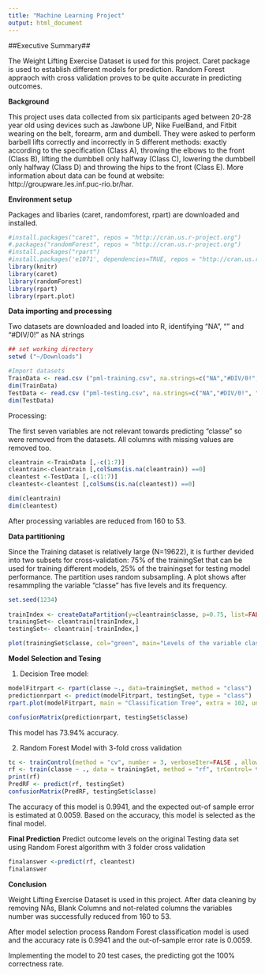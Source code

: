 ```yaml
---
title: "Machine Learning Project"
output: html_document
---
```

##Executive Summary##

The Weight Lifting Exercise Dataset is used for this project.  Caret package is used to establish different models for prediction.  Random Forest appraoch with cross validation proves to be quite accurate in predicting outcomes. 

**Background**

This project uses data collected from six participants aged between 20-28 year old using devices such as Jawbone UP, Nike FuelBand, and Fitbit wearing on the belt, forearm, arm and dumbell.  They were asked to perform barbell lifts correctly and incorrectly in 5 different methods: exactly according to the specification (Class A), throwing the elbows to the front (Class B), lifting the dumbbell only halfway (Class C), lowering the dumbbell only halfway (Class D) and throwing the hips to the front (Class E). More information about data can be found at website: http://groupware.les.inf.puc-rio.br/har.  

**Environment setup**

Packages and libaries (caret, randomforest, rpart) are downloaded and installed.

```r
#install.packages("caret", repos = "http://cran.us.r-project.org")
#.packages("randomForest", repos = "http://cran.us.r-project.org")
#install.packages("rpart")
#install.packages('e1071', dependencies=TRUE, repos = "http://cran.us.r-project.org")
library(knitr)
library(caret)
library(randomForest)
library(rpart)
library(rpart.plot)

```

**Data importing and processing**

Two datasets are downloaded and loaded into R, identifying "NA", "" and "#DIV/0!" as NA strings

```r
## set working directory
setwd ("~/Downloads")

#Import datasets
TrainData <- read.csv ("pml-training.csv", na.strings=c("NA","#DIV/0!", ""))
dim(TrainData)
TestData <- read.csv ("pml-testing.csv", na.strings=c("NA","#DIV/0!", ""))
dim(TestData)
```

Processing: 

The first seven variables are not relevant towards predicting "classe" so were removed from the datasets.  All columns with missing values are removed too.


```r
cleantrain <-TrainData [,-c(1:7)]
cleantrain<-cleantrain [,colSums(is.na(cleantrain)) ==0]
cleantest <-TestData [,-c(1:7)]
cleantest<-cleantest [,colSums(is.na(cleantest)) ==0]

dim(cleantrain)
dim(cleantest)
```

After processing variables are reduced from 160 to 53.  

**Data partitioning**

Since the Training dataset is relatively large (N=19622), it is further devided into two subsets for cross-validation: 75% of the trainingSet that can be used for training different models, 25% of the trainingset for testing model performance.  The partition uses random subsampling.  A plot shows after resammpling the variable "classe" has five levels and its frequency.  

```r
set.seed(1234)     
 
trainIndex <- createDataPartition(y=cleantrain$classe, p=0.75, list=FALSE)
trainingSet<- cleantrain[trainIndex,]
testingSet<- cleantrain[-trainIndex,]

plot(trainingSet$classe, col="green", main="Levels of the variable classe within the subTraining dataset", xlab="classe levels", ylab="Frequency")
```

**Model Selection and Tesing**

1. Decision Tree model:

```r
modelFitrpart <- rpart(classe ~., data=trainingSet, method = "class")
predictionrpart <- predict(modelFitrpart, testingSet, type = "class")
rpart.plot(modelFitrpart, main = "Classification Tree", extra = 102, under=TRUE, faclen=0)


```
```r
confusionMatrix(predictionrpart, testingSet$classe)
```

This model has 73.94% accuracy.  

2. Random Forest Model with 3-fold cross validation  

```r
tc <- trainControl(method = "cv", number = 3, verboseIter=FALSE , allowParallel=TRUE)
rf <- train(classe ~ ., data = trainingSet, method = "rf", trControl= tc, prox = TRUE, allowParallel=TRUE)
print(rf)
PredRF <- predict(rf, testingSet)
confusionMatrix(PredRF, testingSet$classe)

```

The accuracy of this model is 0.9941, and the expected out-of sample error is estimated at 0.0059.  Based on the accuracy, this model is selected as the final model.

**Final Prediction**
Predict outcome levels on the original Testing data set using Random Forest algorithm with 3 folder cross validation

```r
finalanswer <-predict(rf, cleantest)
finalanswer

```
**Conclusion**

Weight Lifting Exercise Dataset is used in this project.  After data cleaning by removing NAs, Blank Columns and not-related columns the variables number was successfully reduced from 160 to 53.  

After model selection process Random Forest classification model is used and the accuracy rate is 0.9941 and  the out-of-sample error rate is 0.0059.

Implementing the model to 20 test cases, the predicting got the 100% correctness rate.
